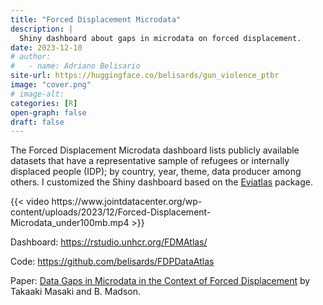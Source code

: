 ```yaml
---
title: "Forced Displacement Microdata"
description: |
  Shiny dashboard about gaps in microdata on forced displacement.
date: 2023-12-10
# author: 
#   - name: Adriano Belisario
site-url: https://huggingface.co/belisards/gun_violence_ptbr
image: "cover.png"
# image-alt: 
categories: [R]
open-graph: false
draft: false
---
```


The Forced Displacement Microdata dashboard lists publicly available datasets that have a representative sample of refugees or internally displaced people (IDP); by country, year, theme, data producer among others. I customized the Shiny dashboard based on the [Eviatlas](https://github.com/ESHackathon/eviatlas) package.

{{< video https://www.jointdatacenter.org/wp-content/uploads/2023/12/Forced-Displacement-Microdata_under100mb.mp4 >}} 

Dashboard: [https://rstudio.unhcr.org/FDMAtlas/](https://huggingface.co/belisards/gun_violence_ptbr)

Code: [https://github.com/belisards/FDPDataAtlas](https://github.com/belisards/FDPDataAtlas)

Paper: 
[Data Gaps in Microdata in the Context of Forced Displacement](https://documents.worldbank.org/en/publication/documents-reports/documentdetail/099556112062334277/idu0161b812905efa046ca09d4909a91003ae709) by Takaaki Masaki and B. Madson.
